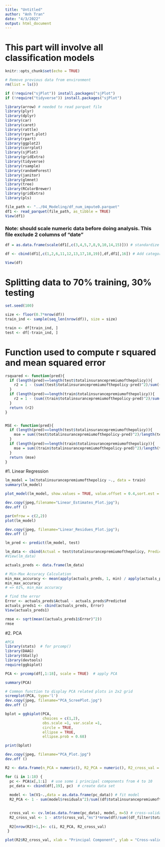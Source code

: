 ```yaml
---
title: "Untitled"
author: "Anh Tran"
date: "4/3/2022"
output: html_document
---
```

# This part will involve all classification models

```r
knitr::opts_chunk$set(echo = TRUE)
```

```r
# Remove previous data from environment
rm(list = ls())
```

```r
if (!require("sjPlot")) install.packages("sjPlot")
if (!require("tidyverse")) install.packages("sjPlot")

library(arrow) # needed to read parquet file
library(plyr)
library(dplyr)
library(car)
library(caret)
library(rattle)
library(rpart.plot)
library(rpart)
library(ggplot2)
library(corrplot)
library(sjPlot)
library(gridExtra)
library(tidyverse)
library(rsample)
library(randomForest)
library(janitor)
library(glmnet)
library(tree)
library(RColorBrewer)
library(gridExtra)
library(pls)
```


```r
file_path <- "../04_Modeling/df_num_impute0.parquet"
df1 <- read_parquet(file_path, as_tibble = TRUE)
View(df1)
```

### Note: should scale numeric data before doing analysis. This file exclude 2 columns of "date" 

```r
df = as.data.frame(scale(df1[,c(3,4,5,7,8,9,10,14,15)])) # standardize all numerical variables

df <- cbind(df1[,c(1,2,6,11,12,13,17,18,19)],df,df1[,16]) # Add categorical columns  back in

View(df)
```





# Splitting data to 70% training, 30% testing

```r
set.seed(100)

size <- floor(0.7*nrow(df))
train_ind <- sample(seq_len(nrow(df)), size = size)

train <- df[train_ind, ]
test <- df[-train_ind, ]
```

# Function used to compute r squared and mean squared error

```r
rsquared <- function(pred){
  if (length(pred)==length(test$totalinsurancepremiumofthepolicy)){
    r2 = 1 - (sum((test$totalinsurancepremiumofthepolicy-pred)^2)/sum((test$totalinsurancepremiumofthepolicy-mean(test$totalinsurancepremiumofthepolicy))^2))
  }
  if (length(pred)==length(train$totalinsurancepremiumofthepolicy)){
    r2 = 1 - (sum((train$totalinsurancepremiumofthepolicy-pred)^2)/sum((train$totalinsurancepremiumofthepolicy-mean(train$totalinsurancepremiumofthepolicy))^2))
  }
  return (r2)
}


MSE <- function(pred){
  if (length(pred)==length(test$totalinsurancepremiumofthepolicy)){
    mse = sum((test$totalinsurancepremiumofthepolicy-pred)^2)/length(test$totalinsurancepremiumofthepolicy)
  }
  if (length(pred)==length(train$totalinsurancepremiumofthepolicy)){
    mse = sum((train$totalinsurancepremiumofthepolicy-pred)^2)/length(train$totalinsurancepremiumofthepolicy)
  }
  return (mse)
}
```

#1. Linear Regression

```r

lm_model = lm(totalinsurancepremiumofthepolicy ~., data = train)
summary(lm_model)
```


```r
plot_model(lm_model, show.values = TRUE, value.offset = 0.4,sort.est = TRUE, title = "Estimates of Linear Regression")

dev.copy(jpeg,filename="Linear_Estimates_Plot.jpg");
dev.off ()
```

```r
par(mfrow = c(2,2))
plot(lm_model)

dev.copy(jpeg, filename="Linear_Residues_Plot.jpg");
dev.off ()
```


```r
lm_pred <- predict(lm_model, test)

```


```r
lm_data <- cbind(Actual = test$totalinsurancepremiumofthepolicy, Predicted = lm_pred)
#View(lm_data)
```

```r
actuals_preds <- data.frame(lm_data)

# Min-Max Accuracy Calculation
min_max_accuracy <- mean(apply(actuals_preds, 1, min) / apply(actuals_preds, 1, max))  
min_max_accuracy
# => 61%, min_max accuracy

```

```r
# find the error
Error <- actuals_preds$Actual - actuals_preds$Predicted
actuals_preds1 <- cbind(actuals_preds, Error)
View(actuals_preds1)

rmse <- sqrt(mean((actuals_preds1$Error)^2))
rmse
```

#2. PCA

```r
#PCA
library(stats)  # for prcomp()
library(DAAG)
library(GGally)
library(devtools)
require(ggbiplot)
```


```r
PCA <- prcomp(df[,1:18], scale = TRUE)  # apply PCA

summary(PCA)
```


```r
# Common function to display PCA related plots in 2x2 grid
screeplot(PCA, type='l')
dev.copy(jpeg, filename="PCA_ScreePlot.jpg")
dev.off ()

bplot = ggbiplot(PCA,
                 choices = c(1,2),
                 obs.scale =1, var.scale =1,
                 circle = TRUE,
                 ellipse = TRUE,
                 ellipse.prob = 0.68)

print(bplot)

dev.copy(jpeg, filename="PCA_Plot.jpg")
dev.off ()

```

```r
R2 <- data.frame(n_PCA = numeric(), R2_PCA = numeric(), R2_cross_val = numeric()) #create a vector to store the R-squared values

for (i in 1:18) {
  pc <- PCA$x[,1:i]  # use some i principal components from 4 to 10
  pc_data <- cbind(df[,19], pc)  # create data set
  
  model <- lm(V1~.,data = as.data.frame(pc_data)) # fit model
  R2_PCA <- 1 - sum(model$residuals^2)/sum((df$totalinsurancepremiumofthepolicy -        mean(df$totalinsurancepremiumofthepolicy))^2) # calculate R-squared for PCA model

  
  cross_val <- cv.lm(as.data.frame(pc_data), model, m=5) # cross-validate 
  R2_cross_val <- 1 - attr(cross_val,"ms")*nrow(df)/sum((df_filter$totalinsurancepremiumofthepolicy - mean(df$totalinsurancepremiumofthepolicy))^2) # calculate R-squared
  
  R2[nrow(R2)+1,]<- c(i, R2_PCA, R2_cross_val)
 }

```



```r

plot(R2$R2_cross_val, xlab = "Principal Component", ylab = "Cross-validated R-squared with this many principal components", x = R2$n_PCA, ylim =c(0,1),type = "b")
```



